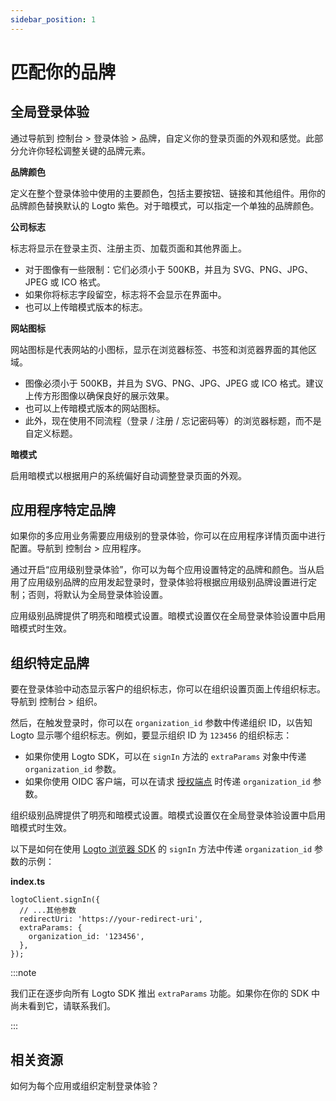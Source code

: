 ```yaml
---
sidebar_position: 1
---
```


# 匹配你的品牌

## 全局登录体验

通过导航到 <CloudLink to="/sign-in-experience/branding">控制台 > 登录体验 > 品牌</CloudLink>，自定义你的登录页面的外观和感觉。此部分允许你轻松调整关键的品牌元素。

**品牌颜色**

定义在整个登录体验中使用的主要颜色，包括主要按钮、链接和其他组件。用你的品牌颜色替换默认的 Logto 紫色。对于暗模式，可以指定一个单独的品牌颜色。

**公司标志**

标志将显示在登录主页、注册主页、加载页面和其他界面上。

- 对于图像有一些限制：它们必须小于 500KB，并且为 SVG、PNG、JPG、JPEG 或 ICO 格式。
- 如果你将标志字段留空，标志将不会显示在界面中。
- 也可以上传暗模式版本的标志。

**网站图标**

网站图标是代表网站的小图标，显示在浏览器标签、书签和浏览器界面的其他区域。

- 图像必须小于 500KB，并且为 SVG、PNG、JPG、JPEG 或 ICO 格式。建议上传方形图像以确保良好的展示效果。
- 也可以上传暗模式版本的网站图标。
- 此外，现在使用不同流程（登录 / 注册 / 忘记密码等）的浏览器标题，而不是自定义标题。

**暗模式**

启用暗模式以根据用户的系统偏好自动调整登录页面的外观。

## 应用程序特定品牌

如果你的多应用业务需要应用级别的登录体验，你可以在应用程序详情页面中进行配置。导航到 <CloudLink to="/applications">控制台 > 应用程序</CloudLink>。

通过开启“应用级别登录体验”，你可以为每个应用设置特定的品牌和颜色。当从启用了应用级别品牌的应用发起登录时，登录体验将根据应用级别品牌设置进行定制；否则，将默认为全局登录体验设置。

应用级别品牌提供了明亮和暗模式设置。暗模式设置仅在全局登录体验设置中启用暗模式时生效。

## 组织特定品牌

要在登录体验中动态显示客户的组织标志，你可以在组织设置页面上传组织标志。导航到 <CloudLink to="/organizations">控制台 > 组织</CloudLink>。

然后，在触发登录时，你可以在 `organization_id` 参数中传递组织 ID，以告知 Logto 显示哪个组织标志。例如，要显示组织 ID 为 `123456` 的组织标志：

- 如果你使用 Logto SDK，可以在 `signIn` 方法的 `extraParams` 对象中传递 `organization_id` 参数。
- 如果你使用 OIDC 客户端，可以在请求 [授权端点](https://openid.net/specs/openid-connect-core-1_0.html#AuthorizationEndpoint) 时传递 `organization_id` 参数。

组织级别品牌提供了明亮和暗模式设置。暗模式设置仅在全局登录体验设置中启用暗模式时生效。

以下是如何在使用 [Logto 浏览器 SDK](/quick-starts/vanilla-js/#implement-sign-in-and-sign-out) 的 `signIn` 方法中传递 `organization_id` 参数的示例：

**index.ts**

```tsx
logtoClient.signIn({
  // ...其他参数
  redirectUri: 'https://your-redirect-uri',
  extraParams: {
    organization_id: '123456',
  },
});
```

:::note

我们正在逐步向所有 Logto SDK 推出 `extraParams` 功能。如果你在你的 SDK 中尚未看到它，请联系我们。

:::

## 相关资源

<Url href="https://blog.logto.io/organization-and-app-sign-in">
  如何为每个应用或组织定制登录体验？
</Url>
